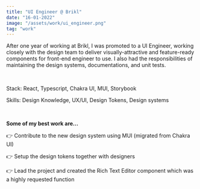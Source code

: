 ```yaml
---
title: "UI Engineer @ Brikl"
date: "16-01-2022"
image: "/assets/work/ui_engineer.png"
tag: "work"
---
```


After one year of working at Brikl, I was promoted to a UI Engineer, working closely with the design team
to deliver visually-attractive and feature-ready components for front-end engineer to use. I also had the
responsibilities of maintaining the design systems, documentations, and unit tests.

&nbsp;

Stack: React, Typescript, Chakra UI, MUI, Storybook

Skills: Design Knowledge, UX/UI, Design Tokens, Design systems

&nbsp;

**Some of my best work are...**

👉 Contribute to the new design system using MUI (migrated from Chakra UI)

👉 Setup the design tokens together with designers

👉 Lead the project and created the Rich Text Editor component which was a highly requested function
